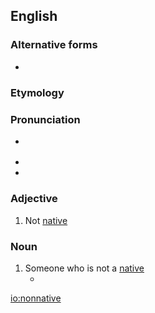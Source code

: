 {{also|non-native}}
==English==

===Alternative forms===
* {{l|en|non-native}}

===Etymology===
{{prefix|non|native|lang=en}}

===Pronunciation===
* {{a|UK}} {{IPA|/nɒnˈneɪtɪv/|lang=en}}
* {{rhymes|eɪtɪv|lang=en}}
* {{rhymes|eɪtɪv|lang=en}}

===Adjective===
{{en-adj|-}}

# Not [[native]]

===Noun===
{{en-noun}}

# Someone who is not a [[native]]
#* {{quote-journal|date=March 25, 1988|author=James Krohe Jr.|title=Reading: Our City, Ourselves|work=Chicago Reader|url=https://securesite.chireader.com/cgi-bin/Archive/abridged2.bat?path=1988/880325/GUIDES
|passage=If you're a Chicagoan, you will find something in each that you didn't know about; '''nonnatives''' will find something in each they'll wish they'd read before making their last trip.}}

[[io:nonnative]]